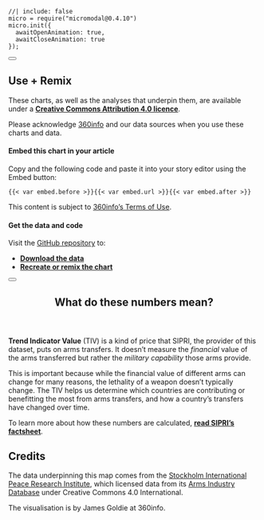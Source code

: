<!-- initialise miromodal.js -->

```ojs
//| include: false
micro = require("micromodal@0.4.10")
micro.init({
  awaitOpenAnimation: true,
  awaitCloseAnimation: true
});
```

::::::: {#modal-useremix .modal .micromodal-slide aria-hidden="true"}
:::::: {.modal__overlay tabindex="-1" data-micromodal-close="true"}
::::: {.modal__container role="dialog" aria-modal="true" aria-labelledby="modal-useremix-title"}

<button class="modal__close" aria-label="Close modal" data-micromodal-close></button>

:::: {#modal-useremix-content}
## Use + Remix

These charts, as well as the analyses that underpin them, are available under a [**Creative Commons Attribution 4.0 licence**](https://creativecommons.org/licenses/by/4.0).

Please acknowledge [360info](https://360info.org) and our data sources when you use these charts and data.

#### Embed this chart in your article

Copy and the following code and paste it into your story editor using the <i class="bi bi-code-square"></i> Embed button:

::: {.embedcode}
```
{{< var embed.before >}}{{< var embed.url >}}{{< var embed.after >}}
```
:::

This content is subject to [360info's Terms of Use](https://newshub.360info.org/page/terms).

#### Get the data and code

Visit the [GitHub repository](https://github.com/360-info/report-template/tree/main/data) to:

* [**Download the data**](https://github.com/360-info/report-template/tree/main/data)
* [**Recreate or remix the chart**](https://github.com/360-info/report-template)
::::

:::::
::::::
:::::::

<!-- notes dialog -->

::::::: {#modal-about .modal .micromodal-slide aria-hidden="true"}
:::::: {.modal__overlay tabindex="-1" data-micromodal-close="true"}
::::: {.modal__container role="dialog" aria-modal="true" aria-labelledby="modal-about-title"}

<button class="modal__close" aria-label="Close modal" data-micromodal-close></button>

<header>
## What do these numbers mean? {#modal-about-title}
</header>

:::: {#modal-about-content}

**Trend Indicator Value** (TIV) is a kind of price that SIPRI, the provider of this dataset, puts on arms transfers. It doesn't measure the _financial_ value of the arms transferred but rather the _military capability_ those arms provide.

This is important because while the financial value of different arms can change for many reasons, the lethality of a weapon doesn't typically change. The TIV helps us determine which countries are contributing or benefitting the most from arms transfers, and how a country's transfers have changed over time.

To learn more about how these numbers are calculated, [**read SIPRI's factsheet**](https://www.sipri.org/sites/default/files/files/FS/SIPRIFS1212.pdf).

## Credits

The data underpinning this map comes from the [Stockholm International Peace Research Institute](https://www.sipri.org), which licensed data from its [Arms Industry Database](https://www.sipri.org/databases/armsindustry) under Creative Commons 4.0 International.

The visualisation is by James Goldie at 360info.
::::

:::::
::::::
:::::::
